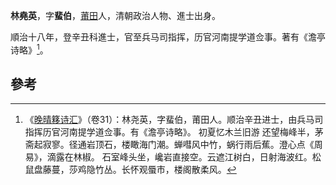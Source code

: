 '''林堯英'''，字'''蜚伯'''，[[莆田|莆田]]人，清朝政治人物、進士出身。

順治十八年，登辛丑科進士，官至兵马司指挥，历官河南提学道佥事。著有《澹亭诗略》<ref>《[[晚晴簃诗汇|晚晴簃诗汇]]》（卷31）：林尧英，字蜚伯，莆田人。顺治辛丑进士，由兵马司指挥历官河南提学道佥事。有《澹亭诗略》。 初夏忆木兰旧游 还望梅峰半，茅斋起寂寥。径通岩顶石，楼瞰海门潮。蝉嘒风中竹，蜗行雨后蕉。澄心点《周易》，滴露在林椒。 石室峰头坐，巉岩直接空。云遮江树白，日射海波红。松鼠盘藤蔓，莎鸡隐竹丛。长怀观蜃市，楼阁散柔风。</ref>。

==參考==
{{reflist}}
{{清朝人物小作品}}
{{順治十八年辛丑科殿試金榜}}